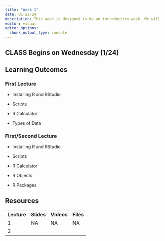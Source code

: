```yaml
---
title: "Week 1"
date: 01-22-24
description: This week is designed to be an introduction week. We will briefly discuss topics related to statistics and inference. Then we will look at installing R and RStudio as well as the basics of using R.
editor: visual
editor_options: 
  chunk_output_type: console
---
```


::: callout-important
## CLASS Begins on Wednesday (1/24)
:::

## Learning Outcomes

### First Lecture

-   Installing R and RStudio

-   Scripts

-   R Calculator

-   Types of Data

### First/Second Lecture

-   Installing R and RStudio

-   Scripts

-   R Calculator

-   R Objects

-   R Packages

## Resources

| Lecture | Slides | Videos | Files |
|---------|--------|--------|-------|
| 1       | NA     | NA     | NA    |
| 2       |        |        |       |
